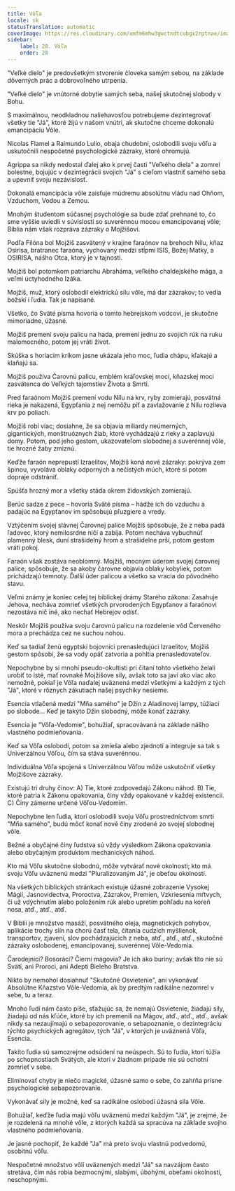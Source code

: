 ```yaml
---
title: Vôľa
locale: sk
statusTranslation: automatic
coverImage: https://res.cloudinary.com/xmfm6mhw3gwctndtcubgx2rptnae/image/upload/v1740468922/small_cover_tratado_de_psicologia_revolucionaria_a4c0dca4e0.webp
sidebar:
    label: 28. Vôľa
    order: 28
---
```

"Veľké dielo" je predovšetkým stvorenie človeka samým sebou, na základe dôverných prác a dobrovoľného utrpenia.

"Veľké dielo" je vnútorné dobytie samých seba, našej skutočnej slobody v Bohu.

S maximálnou, neodkladnou naliehavosťou potrebujeme dezintegrovať všetky tie "Já", ktoré žijú v našom vnútri, ak skutočne chceme dokonalú emancipáciu Vôle.

Nicolas Flamel a Raimundo Lulio, obaja chudobní, oslobodili svoju vôľu a uskutočnili nespočetné psychologické zázraky, ktoré ohromujú.

Agrippa sa nikdy nedostal ďalej ako k prvej časti "Veľkého diela" a zomrel bolestne, bojujúc v dezintegrácii svojich "Já" s cieľom vlastniť samého seba a upevniť svoju nezávislosť.

Dokonalá emancipácia vôle zaisťuje múdremu absolútnu vládu nad Ohňom, Vzduchom, Vodou a Zemou.

Mnohým študentom súčasnej psychológie sa bude zdať prehnané to, čo sme vyššie uviedli v súvislosti so suverénnou mocou emancipovanej vôle; Biblia nám však rozpráva zázraky o Mojžišovi.

Podľa Filóna bol Mojžiš zasvätený v krajine faraónov na brehoch Nílu, kňaz Osirisa, bratranec faraóna, vychovaný medzi stĺpmi ISIS, Božej Matky, a OSIRISA, nášho Otca, ktorý je v tajnosti.

Mojžiš bol potomkom patriarchu Abraháma, veľkého chaldejského mága, a veľmi úctyhodného Izáka.

Mojžiš, muž, ktorý oslobodil elektrickú silu vôle, má dar zázrakov; to vedia božskí i ľudia. Tak je napísané.

Všetko, čo Sväté písma hovoria o tomto hebrejskom vodcovi, je skutočne mimoriadne, úžasné.

Mojžiš premení svoju palicu na hada, premení jednu zo svojich rúk na ruku malomocného, potom jej vráti život.

Skúška s horiacim kríkom jasne ukázala jeho moc, ľudia chápu, kľakajú a klaňajú sa.

Mojžiš používa Čarovnú palicu, emblém kráľovskej moci, kňazskej moci zasvätenca do Veľkých tajomstiev Života a Smrti.

Pred faraónom Mojžiš premení vodu Nílu na krv, ryby zomierajú, posvätná rieka je nakazená, Egypťania z nej nemôžu piť a zavlažovanie z Nílu rozlieva krv po poliach.

Mojžiš robí viac; dosiahne, že sa objavia miliardy neúmerných, gigantických, monštruóznych žiab, ktoré vychádzajú z rieky a zaplavujú domy. Potom, pod jeho gestom, ukazovateľom slobodnej a suverénnej vôle, tie hrozné žaby zmiznú.

Keďže faraón neprepustí Izraelitov, Mojžiš koná nové zázraky: pokrýva zem špinou, vyvoláva oblaky odporných a nečistých múch, ktoré si potom dopraje odstrániť.

Spúšťa hrozný mor a všetky stáda okrem židovských zomierajú.

Berúc sadze z pece – hovoria Sväté písma – hádže ich do vzduchu a padajúc na Egypťanov im spôsobujú pľuzgiere a vredy.

Vztýčením svojej slávnej Čarovnej palice Mojžiš spôsobuje, že z neba padá ľadovec, ktorý nemilosrdne ničí a zabíja. Potom necháva vybuchnúť plamenný blesk, duní strašidelný hrom a strašidelne prší, potom gestom vráti pokoj.

Faraón však zostáva neoblomný. Mojžiš, mocným úderom svojej čarovnej palice, spôsobuje, že sa akoby čarovne objavia oblaky kobyliek, potom prichádzajú temnoty. Ďalší úder palicou a všetko sa vracia do pôvodného stavu.

Veľmi známy je koniec celej tej biblickej drámy Starého zákona: Zasahuje Jehova, necháva zomrieť všetkých prvorodených Egypťanov a faraónovi nezostáva nič iné, ako nechať Hebrejov odísť.

Neskôr Mojžiš používa svoju čarovnú palicu na rozdelenie vôd Červeného mora a prechádza cez ne suchou nohou.

Keď sa tadiaľ ženú egyptskí bojovníci prenasledujúci Izraelitov, Mojžiš gestom spôsobí, že sa vody opäť zatvoria a pohltia prenasledovateľov.

Nepochybne by si mnohí pseudo-okultisti pri čítaní tohto všetkého želali urobiť to isté, mať rovnaké Mojžišove sily, avšak toto sa javí ako viac ako nemožné, pokiaľ je Vôľa naďalej uväznená medzi všetkými a každým z tých "Já", ktoré v rôznych zákutiach našej psychiky nesieme.

Esencia vtlačená medzi "Mňa samého" je Džin z Aladinovej lampy, túžiaci po slobode... Keď je takýto Džin slobodný, môže konať zázraky.

Esencia je "Vôľa-Vedomie", bohužiaľ, spracovávaná na základe nášho vlastného podmieňovania.

Keď sa Vôľa oslobodí, potom sa zmieša alebo zjednotí a integruje sa tak s Univerzálnou Vôľou, čím sa stáva suverénnou.

Individuálna Vôľa spojená s Univerzálnou Vôľou môže uskutočniť všetky Mojžišove zázraky.

Existujú tri druhy činov: A) Tie, ktoré zodpovedajú Zákonu náhod. B) Tie, ktoré patria k Zákonu opakovania, činy vždy opakované v každej existencii. C) Činy zámerne určené Vôľou-Vedomím.

Nepochybne len ľudia, ktorí oslobodili svoju Vôľu prostredníctvom smrti "Mňa samého", budú môcť konať nové činy zrodené zo svojej slobodnej vôle.

Bežné a obyčajné činy ľudstva sú vždy výsledkom Zákona opakovania alebo obyčajným produktom mechanických náhod.

Kto má Vôľu skutočne slobodnú, môže vytvárať nové okolnosti; kto má svoju Vôľu uväznenú medzi "Pluralizovaným Já", je obeťou okolností.

Na všetkých biblických stránkach existuje úžasné zobrazenie Vysokej Mágií, Jasnovidectva, Proroctva, Zázrakov, Premien, Vzkriesenia mŕtvych, či už vdýchnutím alebo položením rúk alebo upretím pohľadu na koreň nosa, atď., atď., atď.

V Biblii je množstvo masáží, posvätného oleja, magnetických pohybov, aplikácie trochy slín na chorú časť tela, čítania cudzích myšlienok, transportov, zjavení, slov pochádzajúcich z neba, atď., atď., atď., skutočné zázraky oslobodenej, emancipovanej, suverénnej Vôle-Vedomia.

Čarodejníci? Bosoráci? Čierni mágovia? Je ich ako buriny; avšak títo nie sú Svätí, ani Proroci, ani Adepti Bieleho Bratstva.

Nikto by nemohol dosiahnuť "Skutočné Osvietenie", ani vykonávať Absolútne Kňazstvo Vôle-Vedomia, ak by predtým radikálne nezomrel v sebe, tu a teraz.

Mnoho ľudí nám často píše, sťažujúc sa, že nemajú Osvietenie, žiadajú sily, žiadajú od nás kľúče, ktoré by ich premenili na Mágov, atď., atď., atď., avšak nikdy sa nezaujímajú o sebapozorovanie, o sebapoznanie, o dezintegráciu týchto psychických agregátov, tých "Já", v ktorých je uväznená Vôľa, Esencia.

Takíto ľudia sú samozrejme odsúdení na neúspech. Sú to ľudia, ktorí túžia po schopnostiach Svätých, ale ktorí v žiadnom prípade nie sú ochotní zomrieť v sebe.

Eliminovať chyby je niečo magické, úžasné samo o sebe, čo zahŕňa prísne psychologické sebapozorovanie.

Vykonávať sily je možné, keď sa radikálne oslobodí úžasná sila Vôle.

Bohužiaľ, keďže ľudia majú vôľu uväznenú medzi každým "Já", je zrejmé, že je rozdelená na mnohé vôle, z ktorých každá sa spracúva na základe svojho vlastného podmieňovania.

Je jasné pochopiť, že každé "Ja" má preto svoju vlastnú podvedomú, osobitnú vôľu.

Nespočetné množstvo vôlí uväznených medzi "Já" sa navzájom často stretáva, čím nás robia bezmocnými, slabými, úbohými, obeťami okolností, neschopnými.

